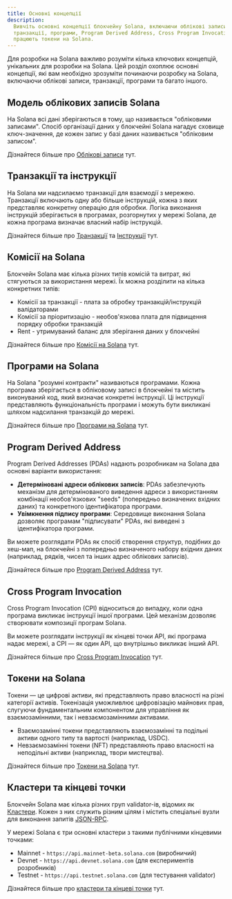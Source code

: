 ```yaml
---
title: Основні концепції
description:
  Вивчіть основні концепції блокчейну Solana, включаючи облікові записи,
  транзакції, програми, Program Derived Address, Cross Program Invocation та як
  працюють токени на Solana.
---
```


Для розробки на Solana важливо розуміти кілька ключових концепцій, унікальних
для розробки на Solana. Цей розділ охоплює основні концепції, які вам необхідно
зрозуміти починаючи розробку на Solana, включаючи облікові записи, транзакції,
програми та багато іншого.

## Модель облікових записів Solana

На Solana всі дані зберігаються в тому, що називається "обліковими записами".
Спосіб організації даних у блокчейні Solana нагадує сховище ключ-значення, де
кожен запис у базі даних називається "обліковим записом".

Дізнайтеся більше про [Облікові записи](/docs/core/accounts) тут.

## Транзакції та інструкції

На Solana ми надсилаємо транзакції для взаємодії з мережею. Транзакції включають
одну або більше інструкцій, кожна з яких представляє конкретну операцію для
обробки. Логіка виконання інструкцій зберігається в програмах, розгорнутих у
мережі Solana, де кожна програма визначає власний набір інструкцій.

Дізнайтеся більше про [Транзакції](/docs/core/transactions) та
[Інструкції](/docs/core/transactions#instruction) тут.

## Комісії на Solana

Блокчейн Solana має кілька різних типів комісій та витрат, які стягуються за
використання мережі. Їх можна розділити на кілька конкретних типів:

- Комісії за транзакції - плата за обробку транзакцій/інструкцій валідаторами
- Комісії за пріоритизацію - необов'язкова плата для підвищення порядку обробки
  транзакцій
- Rent - утримуваний баланс для зберігання даних у блокчейні

Дізнайтеся більше про [Комісії на Solana](/docs/core/fees) тут.

## Програми на Solana

На Solana "розумні контракти" називаються програмами. Кожна програма
зберігається в обліковому записі в блокчейні та містить виконуваний код, який
визначає конкретні інструкції. Ці інструкції представляють функціональність
програми і можуть бути викликані шляхом надсилання транзакцій до мережі.

Дізнайтеся більше про [Програми на Solana](/docs/core/programs) тут.

## Program Derived Address

Program Derived Addresses (PDAs) надають розробникам на Solana два основні
варіанти використання:

- **Детерміновані адреси облікових записів**: PDAs забезпечують механізм для
  детермінованого виведення адреси з використанням комбінації необов'язкових
  "seeds" (попередньо визначених вхідних даних) та конкретного ідентифікатора
  програми.
- **Увімкнення підпису програми**: Середовище виконання Solana дозволяє
  програмам "підписувати" PDAs, які виведені з ідентифікатора програми.

Ви можете розглядати PDAs як спосіб створення структур, подібних до хеш-мап, на
блокчейні з попередньо визначеного набору вхідних даних (наприклад, рядків,
чисел та інших адрес облікових записів).

Дізнайтеся більше про [Program Derived Address](/docs/core/pda) тут.

## Cross Program Invocation

Cross Program Invocation (CPI) відноситься до випадку, коли одна програма
викликає інструкції іншої програми. Цей механізм дозволяє створювати композиції
програм Solana.

Ви можете розглядати інструкції як кінцеві точки API, які програма надає мережі,
а CPI — як один API, що внутрішньо викликає інший API.

Дізнайтеся більше про [Cross Program Invocation](/docs/core/cpi) тут.

## Токени на Solana

Токени — це цифрові активи, які представляють право власності на різні категорії
активів. Токенізація уможливлює цифровізацію майнових прав, слугуючи
фундаментальним компонентом для управління як взаємозамінними, так і
невзаємозамінними активами.

- Взаємозамінні токени представляють взаємозамінні та подільні активи одного
  типу та вартості (наприклад, USDC).
- Невзаємозамінні токени (NFT) представляють право власності на неподільні
  активи (наприклад, твори мистецтва).

Дізнайтеся більше про [Токени на Solana](/docs/core/tokens) тут.

## Кластери та кінцеві точки

Блокчейн Solana має кілька різних груп validator-ів, відомих як
[Кластери](/docs/references/clusters). Кожен з них служить різним цілям і
містить спеціальні вузли для виконання запитів [JSON-RPC](/docs/rpc/).

У мережі Solana є три основні кластери з такими публічними кінцевими точками:

- Mainnet - `https://api.mainnet-beta.solana.com` (виробничий)
- Devnet - `https://api.devnet.solana.com` (для експериментів розробників)
- Testnet - `https://api.testnet.solana.com` (для тестування validator)

Дізнайтеся більше про [кластери та кінцеві точки](/docs/references/clusters)
тут.
